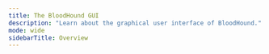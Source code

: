 ---
title: The BloodHound GUI
description: "Learn about the graphical user interface of BloodHound."
mode: wide
sidebarTitle: Overview
---

<CardGroup cols={2}>
<Card title="Posture Page" icon="shield-halved" href="/hc/en-us/articles/31493078534299-Posture-Page" horizontal iconType="solid"/>
<Card title="BloodHound Configuration" icon="shield" href="/hc/en-us/articles/28947871870363-BloodHound-Configuration" horizontal iconType="solid"/>
<Card title="Mute/unmute attack path finding" icon="volume-xmark" href="/hc/en-us/articles/18337370622875-Mute-unmute-attack-path-finding" horizontal iconType="solid"/>
<Card title="Searching with Cypher" icon="magnifying-glass" href="/hc/en-us/articles/16721164740251-Searching-with-Cypher" horizontal iconType="solid"/>
<Card title="Explore -> Search for Objects" icon="compass" href="/hc/en-us/articles/12016243350939-Explore-Search-for-Objects" horizontal iconType="solid"/>
</CardGroup>
